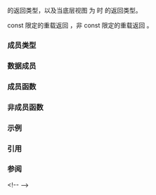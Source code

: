 {{cpp/ranges/adjacent_transform_view/title|''iterator''}}
{{cpp/ranges/adjacent_transform_view/navbar}}

{{ddcl|since=c++23|notes={{mark expos}}|
template&lt; bool Const &gt;
class /*iterator*/
}}

{{rlpt|begin|adjacent_transform_view::begin}}的返回类型，以及当底层视图 {{tt|V}} 为 {{lconcept|common_range}} 时 {{rlpt|end|adjacent_transform_view::end}} 的返回类型。

const 限定的重载返回 {{c|/*iterator*/&lt;true&gt;}}，非 const 限定的重载返回 {{c|/*iterator*/&lt;false&gt;}}。

===成员类型===
{{dsc begin}}
{{dsc hitem|成员类型|定义}}
{{dsc expos mem type|Parent|private=yes|当 {{tt|Const}} 为 {{c|true}} 时为 {{c|const ranges::adjacent_transform_view}}。否则为 {{c|ranges::adjacent_transform_view}}.}}
{{dsc expos mem type|Base|private=yes|当 {{tt|Const}} 为 {{c|true}} 时为 {{c|const V}}。否则为 {{c|V}}。}}
{{dsc|{{tt|iterator_category}}|
* 如果
: {{c multi
|std::invoke_result_t&lt;/*maybe-const*/&lt;Const, F&gt;&amp;,
|                     /*REPEAT*/(ranges::range_reference_t&lt;Base&gt;, N)...&gt;}}
:不是引用则为 {{lc|std::input_iterator_tag}}。否则，
* 令 {{tti|C}} 代表类型 {{c|std::iterator_traits&lt;iterator_t&lt;Base&gt;&gt;::iterator_category}}。
** 如果 &lt;br&gt;{{c|std::derived_from&lt;C, std::random_access_iterator_tag&gt;}} 为 {{c|true}} 则为 {{lc|std::random_access_iterator_tag}}。
** 如果 &lt;br&gt;{{c|std::derived_from&lt;C, std::bidirectional_iterator_tag&gt;}} 为 {{c|true}} 则为 {{lc|std::bidirectional_iterator_tag}}。
** 如果 &lt;br&gt;{{c|std::derived_from&lt;C, std::forward_iterator_tag&gt;}} 为 {{c|true}} 则为 {{lc|std::forward_iterator_tag}}。否则为
** {{lc|std::input_iterator_tag}}.}}
{{dsc|{{tt|iterator_concept}}|{{c|typename /*inner-iterator*/&lt;Const&gt;::iterator_concept;}}。}}
{{dsc|{{tt|value_type}}|
{{c multi
|std::remove_cvref_t&lt;std::invoke_result_t&lt;/*maybe-const*/&lt;Const, F&gt;&amp;,
|                    /*REPEAT*/(ranges::range_reference_t&lt;Base&gt;, N)...&gt;&gt;;
}}}}
{{dsc|{{tt|difference_type}}|{{c|ranges::range_difference_t&lt;Base&gt;}}}}
{{dsc end}}

===数据成员===
{{dsc begin}}
{{dsc hitem|成员名称|定义}}
{{dsc expos mem obj|parent_|private=yes|[[#成员类型|{{tti|Parent*}}]] 类型的指针。}}
{{dsc expos mem obj|inner_|private=yes|{{rlpi|/#成员类型|inner_iterator}} 类型的迭代器。}}
{{dsc end}}

===成员函数===
{{dsc begin}}
{{dsc mem ctor|cpp/ranges/adjacent_transform_view/iterator/iterator|构造一个迭代器}}
{{dsc mem fun|cpp/ranges/adjacent_transform_view/iterator/operator*|访问元素}}
{{dsc mem fun|cpp/ranges/adjacent_transform_view/iterator/operator_at|title=operator[]|按索引访问元素}}
{{dsc inc|cpp/ranges/adaptor/iterator/dsc operator arith|adjacent_transform_view}}
{{dsc end}}

===非成员函数===
{{dsc begin}}
{{dsc fun|cpp/ranges/adjacent_transform_view/iterator/operator_cmp|title=operator==&lt;br&gt;operator&lt;&lt;br&gt;operator&gt;&lt;br&gt;operator&lt;=&lt;br&gt;operator&gt;=&lt;br&gt;operator&lt;=&gt;|比较底层迭代器|notes={{mark c++23}}}}
{{dsc fun|cpp/ranges/adjacent_transform_view/iterator/operator_arith2|title=operator+&lt;br&gt;operator-|进行迭代器算数|notes={{mark c++23}}}}
{{dsc end}}

===示例===
{{example}}

===引用===
{{ref std c++23}}
{{ref std|title=Class template adjacent_transform_view::''iterator''|id=range.adjacent_transform.iterator|section=26.7.27.3}}
{{ref std end}}

===参阅===
{{dsc begin}}&lt;!--
{{dsc inc|cpp/ranges/zip_transform_view/dsc iterator}}--&gt;
{{dsc end}}

{{langlinks|de|en|es|ja|ru}}